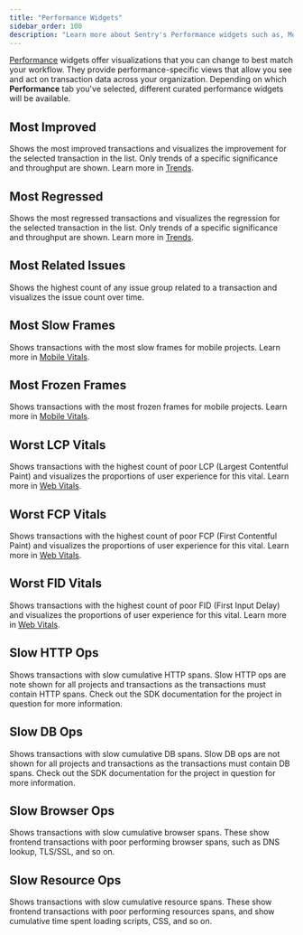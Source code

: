```yaml
---
title: "Performance Widgets"
sidebar_order: 100
description: "Learn more about Sentry's Performance widgets such as, Most Related Issues, Most Regressed Transactions, Slow HTTP Ops, and how they can be used to surface performance insights in your applications."
---
```


[Performance](/product/performance/) widgets offer visualizations that you can change to best match your workflow. They provide performance-specific views that allow you see and act on transaction data across your organization.
Depending on which **Performance** tab you've selected, different curated performance widgets will be available.

## Most Improved

Shows the most improved transactions and visualizes the improvement for the selected transaction in the list. Only trends of a specific significance and throughput are shown. Learn more in [Trends](/product/performance/trends).

## Most Regressed

Shows the most regressed transactions and visualizes the regression for the selected transaction in the list. Only trends of a specific significance and throughput are shown. Learn more in [Trends](/product/performance/trends).

## Most Related Issues

Shows the highest count of any issue group related to a transaction and visualizes the issue count over time.

## Most Slow Frames

Shows transactions with the most slow frames for mobile projects. Learn more in [Mobile Vitals](/product/performance/mobile-vitals).

## Most Frozen Frames

Shows transactions with the most frozen frames for mobile projects. Learn more in [Mobile Vitals](/product/performance/mobile-vitals).

## Worst LCP Vitals

Shows transactions with the highest count of poor LCP (Largest Contentful Paint) and visualizes the proportions of user experience for this vital. Learn more in [Web Vitals](/product/performance/web-vitals).

## Worst FCP Vitals

Shows transactions with the highest count of poor FCP (First Contentful Paint) and visualizes the proportions of user experience for this vital. Learn more in [Web Vitals](/product/performance/web-vitals).

## Worst FID Vitals

Shows transactions with the highest count of poor FID (First Input Delay) and visualizes the proportions of user experience for this vital. Learn more in [Web Vitals](/product/performance/web-vitals).

## Slow HTTP Ops

Shows transactions with slow cumulative HTTP spans. Slow HTTP ops are note shown for all projects and transactions as the transactions must contain HTTP spans. Check out the SDK documentation for the project in question for more information.

## Slow DB Ops

Shows transactions with slow cumulative DB spans. Slow DB ops are not shown for all projects and transactions as the transactions must contain DB spans. Check out the SDK documentation for the project in question for more information.

## Slow Browser Ops

Shows transactions with slow cumulative browser spans. These show frontend transactions with poor performing browser spans, such as DNS lookup, TLS/SSL, and so on.

## Slow Resource Ops

Shows transactions with slow cumulative resource spans. These show frontend transactions with poor performing resources spans, and show cumulative time spent loading scripts, CSS, and so on.
